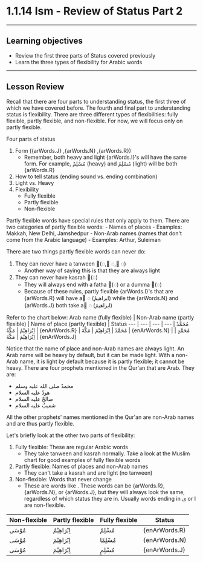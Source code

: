 
# 1.1.14 Ism - Review of Status Part 2
---

## Learning objectives

- Review the first three parts of Status covered previously
- Learn the three types of flexibility for Arabic words
---
## Lesson Review

Recall that there are four parts to understanding status, the first three of which we have covered before. The fourth and final part to understanding status is flexibility. There are three different types of flexibilities: fully flexible, partly flexible, and non-flexible. For now, we will focus only on partly flexible.

Four parts of status

1. Form ({arWords.J} ,{arWords.N} ,{arWords.R})
   -  Remember, both heavy and light {arWords.I}'s will have the same form. For example, مُسْلِمٌ (heavy) and مُسْلِمُ (light) will be both {arWords.R}
2. How to tell status (ending sound vs. ending combination)
3. Light vs. Heavy
4. Flexibility
    - Fully flexible
    - Partly flexible
    - Non-flexible

Partly flexible words have special rules that only apply to them. There are two categories of partly flexible words:
    - Names of places
      - Examples: Makkah, New Delhi, Jamshedpur
    - Non-Arab names (names that don't come from the Arabic language)
      - Examples: Arthur, Suleiman

There are two things partly flexible words can never do:
1. They can never have a tanween (ٍ◌, ً◌, ٌ◌)
    - Another way of saying this is that they are always light
2. They can never have kasrah (ِ◌)
    - They will always end with a fatha (َ◌) or a dumma (ُ◌)
    - Because of these rules, partly flexible {arWords.I}'s that are {arWords.R} will have a  ُ◌ (ابراھیمُ) while the {arWords.N} and {arWords.J} both take a  َ◌ (ابراھیمَ)

Refer to the chart below:
Arab name (fully flexible) | Non-Arab name (partly flexible) | Name of place (partly flexible) | Status
--- | --- | --- | ---
مُحَمَّدٌ | اِبْرَاھِیْمُ | مَکَّةُ | {enArWords.R}
| مُحَمَّدً | اِبْرَاھِیْمَ | مَکَّةَ | {enArWords.N}
| مُحَمَّدٍ | اِبْرَاھِیْمَ | مَکَّةَ | {enArWords.J}

Notice that the name of place and non-Arab names are always light. An Arab name will be heavy by default, but it can be made light. With a non-Arab name, it is light by default because it is partly flexible; it cannot be heavy. There are four prophets mentioned in the Qur'an that 
are Arab. They are:
- محمدٌ صلى الله عليه وسلم
- ھودٌ عليه السلام
- صالحٌ عليه السلام
- شعیبٌ عليه السلام

All the other prophets' names mentioned in the Qur'an are non-Arab names and are thus partly flexible.

Let's briefly look at the other two parts of flexibility:
1. Fully flexible: These are regular Arabic words
    - They take tanween and kasrah normally. Take a look at the Muslim chart for good examples of fully flexible words
2. Partly flexible: Names of places and non-Arab names
    - They can't take a kasrah and are light (no tanween)
3. Non-flexible: Words that never change
    - These are words like . These words can be {arWords.R}, {arWords.N}, or {arWords.J}, but they will always look the same, regardless of which status they are in. Usually words ending in ی or ا are non-flexible.

Non-flexible | Partly flexible | Fully flexible | Status
--- | --- | --- | ---
مُوْسَی | اِبْرَاھِیْمُ | مُسْلِمٌ | {enArWords.R}
| مُوْسَی | اِبْرَاھِیْمَ | مُسْلِمًا | {enArWords.N}
| مُوْسَی | اِبْرَاھِیْمَ | مُسْلِمٍ | {enArWords.J}
